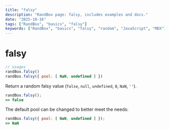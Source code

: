 ```yaml
---
title: "falsy"
description: "RandBox page: falsy, includes examples and docs."
date: "2025-10-16"
tags: ["RandBox", "basics", "falsy"]
keywords: ["RandBox", "basics", "falsy", "random", "JavaScript", "MDX"]
---
```


# falsy

```js
// usages
randBox.falsy()
randBox.falsy({ pool: [ NaN, undefined ] })
```
Return a random falsy value (`false`, `null`, `undefined`, `0`, `NaN`, `''`).

```js
randBox.falsy();
=> false
```

The default pool can be changed to better meet the needs:

```js
randBox.falsy({ pool: [ NaN, undefined ] });
=> NaN
```


